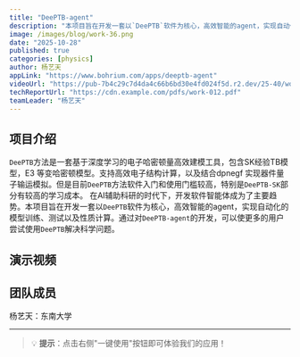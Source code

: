 ```yaml
---
title: "DeePTB-agent"
description: "本项目旨在开发一套以`DeePTB`软件为核心，高效智能的agent，实现自动化的模型训练、测试以及性质计算。"
image: /images/blog/work-36.png
date: "2025-10-28"
published: true
categories: [physics]
author: 杨艺天
appLink: "https://www.bohrium.com/apps/deeptb-agent"
videoUrl: "https://pub-7b4c29c7d4da4c66b6bd30e4fd024f5d.r2.dev/25-40/work-video-36.mp4"
techReportUrl: "https://cdn.example.com/pdfs/work-012.pdf"
teamLeader: "杨艺天"
---
```


## 项目介绍

`DeePTB`方法是一套基于深度学习的电子哈密顿量高效建模工具，包含SK经验TB模型，E3 等变哈密顿模型。支持高效电子结构计算，以及结合dpnegf 实现器件量子输运模拟。但是目前`DeePTB`方法软件入门和使用门槛较高，特别是`DeePTB-SK`部分有较高的学习成本。
  在AI辅助科研的时代下，开发软件智能体成为了主要趋势。本项目旨在开发一套以`DeePTB`软件为核心，高效智能的agent，实现自动化的模型训练、测试以及性质计算。通过对`DeePTB-agent`的开发，可以使更多的用户尝试使用`DeePTB`解决科学问题。

## 演示视频

<VideoPlayer
  src="https://pub-7b4c29c7d4da4c66b6bd30e4fd024f5d.r2.dev/25-40/work-video-36.mp4"
  poster="/images/blog/work-36.png"
/>

## 团队成员

杨艺天：东南大学

---

> 💡 **提示**：点击右侧"一键使用"按钮即可体验我们的应用！
